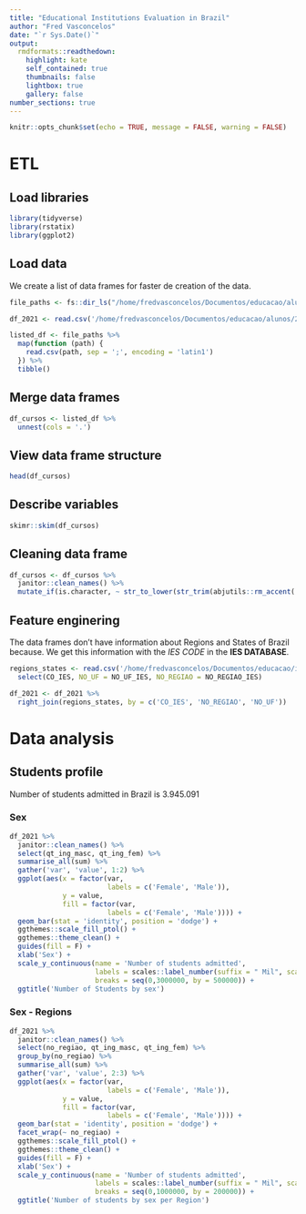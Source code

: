 ```yaml
---
title: "Educational Institutions Evaluation in Brazil"
author: "Fred Vasconcelos"
date: "`r Sys.Date()`"
output: 
  rmdformats::readthedown:
    highlight: kate
    self_contained: true
    thumbnails: false
    lightbox: true
    gallery: false
number_sections: true
---
```


```r
knitr::opts_chunk$set(echo = TRUE, message = FALSE, warning = FALSE)

```

# ETL

## Load libraries

```r
library(tidyverse)
library(rstatix)
library(ggplot2)
```


## Load data

We create a list of data frames for faster de creation of the data.

```r
file_paths <- fs::dir_ls("/home/fredvasconcelos/Documentos/educacao/alunos/2009_2021/")

df_2021 <- read.csv('/home/fredvasconcelos/Documentos/educacao/alunos/2009_2021/cursos_2021.CSV', sep = ';', encoding = 'latin1')

```

```r
listed_df <- file_paths %>%
  map(function (path) {
    read.csv(path, sep = ';', encoding = 'latin1')
  }) %>%
  tibble() 
```

## Merge data frames

```r
df_cursos <- listed_df %>%
  unnest(cols = '.')
```

## View data frame structure

```r
head(df_cursos)
```

## Describe variables

```r
skimr::skim(df_cursos)
```

## Cleaning data frame

```r
df_cursos <- df_cursos %>%
  janitor::clean_names() %>%
  mutate_if(is.character, ~ str_to_lower(str_trim(abjutils::rm_accent(.)))) # concatenate for apply multiples functions
```

## Feature enginering

The data frames don't have information about Regions and States of Brazil because. We get this information with the *IES CODE* in the **IES DATABASE**.

```r
regions_states <- read.csv('/home/fredvasconcelos/Documentos/educacao/ies/ies_2021.CSV', sep = ';', encoding = 'latin1') %>%
  select(CO_IES, NO_UF = NO_UF_IES, NO_REGIAO = NO_REGIAO_IES)
```

```r
df_2021 <- df_2021 %>%
  right_join(regions_states, by = c('CO_IES', 'NO_REGIAO', 'NO_UF'))
```

# Data analysis

## Students profile

Number of students admitted in Brazil is 3.945.091

### Sex

```r
df_2021 %>%
  janitor::clean_names() %>%
  select(qt_ing_masc, qt_ing_fem) %>%
  summarise_all(sum) %>%
  gather('var', 'value', 1:2) %>%
  ggplot(aes(x = factor(var, 
                        labels = c('Female', 'Male')), 
             y = value, 
             fill = factor(var, 
                        labels = c('Female', 'Male')))) +
  geom_bar(stat = 'identity', position = 'dodge') +
  ggthemes::scale_fill_ptol() +
  ggthemes::theme_clean() +
  guides(fill = F) +
  xlab('Sex') +
  scale_y_continuous(name = 'Number of students admitted', 
                     labels = scales::label_number(suffix = " Mil", scale = 1e-3),
                     breaks = seq(0,3000000, by = 500000)) +
  ggtitle('Number of Students by sex')

```

### Sex - Regions

```r
df_2021 %>%
  janitor::clean_names() %>%
  select(no_regiao, qt_ing_masc, qt_ing_fem) %>%
  group_by(no_regiao) %>%
  summarise_all(sum) %>%
  gather('var', 'value', 2:3) %>%
  ggplot(aes(x = factor(var, 
                        labels = c('Female', 'Male')), 
             y = value, 
             fill = factor(var, 
                        labels = c('Female', 'Male')))) +
  geom_bar(stat = 'identity', position = 'dodge') +
  facet_wrap(~ no_regiao) +
  ggthemes::scale_fill_ptol() +
  ggthemes::theme_clean() +
  guides(fill = F) +
  xlab('Sex') +
  scale_y_continuous(name = 'Number of students admitted', 
                     labels = scales::label_number(suffix = " Mil", scale = 1e-3),
                     breaks = seq(0,1000000, by = 200000)) +
  ggtitle('Number of students by sex per Region')
```

